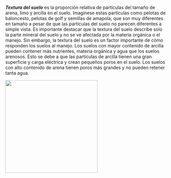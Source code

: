 ***Textura del suelo*** es la proporción relativa de partículas del tamaño de
arena, limo y arcilla en el suelo. Imagínese estas partículas como pelotas de
baloncesto, pelotas de golf y semillas de amapola, que son muy diferentes en
tamaño a pesar de que las partículas del suelo no parecen diferentes a simple
vista. Es importante destacar que la textura del suelo describe solo la parte
mineral del suelo y no se ve afectada por la materia orgánica o el manejo. Sin
embargo, la textura del suelo es un factor importante de cómo responden los
suelos al manejo. Los suelos con mayor contenido de arcilla pueden contener más
nutrientes, materia orgánica y agua que los suelos arenosos. Esto se debe a que
las partículas de arcilla tienen una gran superficie y carga eléctrica y crean
pequeños poros en el suelo. Los suelos con alto contenido de arena tienen poros
más grandes y no pueden retener tanta agua.

![](https://raw.githack.com/WA-Department-of-Agriculture/soils/main/figures/ball-texture-spanish.png){width="3in" fig-align="left" fig-alt="Figura que muestra comparaciones de tamaño de partículas de suelo (arena, limo
y arcilla) con elementos circulares comunes (baloncesto, pelota de golf y
semillas de amapola)"}
